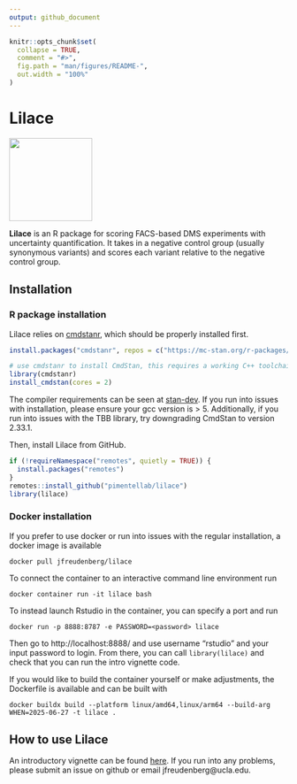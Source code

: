 ```yaml
---
output: github_document
---
```


<!-- README.md is generated from README.Rmd. Please edit that file -->

```r
knitr::opts_chunk$set(
  collapse = TRUE,
  comment = "#>",
  fig.path = "man/figures/README-",
  out.width = "100%"
)
```

# Lilace

<!-- badges: start -->
<!-- badges: end -->

<p align="left">
  <img src="man/figures/lilace-logo.png" width="150">
</p>

__Lilace__ is an R package for scoring FACS-based DMS experiments with uncertainty quantification. It takes in a negative control group (usually synonymous variants) and scores each variant relative to the negative control group.

## Installation

### R package installation
Lilace relies on [cmdstanr](https://mc-stan.org/cmdstanr/), which should be properly installed first. 
```r
install.packages("cmdstanr", repos = c("https://mc-stan.org/r-packages/", getOption("repos")))

# use cmdstanr to install CmdStan, this requires a working C++ toolchain and compiler
library(cmdstanr)
install_cmdstan(cores = 2)
```
The compiler requirements can be seen at [stan-dev](https://github.com/stan-dev/stan/wiki/Coding-Style-and-Idioms#supported-cpp-versions-and-compilers). If you run into issues with installation, please ensure your gcc version is > 5. Additionally, if you run into issues with the TBB library, try downgrading CmdStan to version 2.33.1. 

Then, install Lilace from GitHub.
```r
if (!requireNamespace("remotes", quietly = TRUE)) {
  install.packages("remotes")
}
remotes::install_github("pimentellab/lilace")
library(lilace)
```

### Docker installation
If you prefer to use docker or run into issues with the regular installation, a docker image is available
```
docker pull jfreudenberg/lilace
```
To connect the container to an interactive command line environment run
```
docker container run -it lilace bash
```
To instead launch Rstudio in the container, you can specify a port and run
```
docker run -p 8888:8787 -e PASSWORD=<password> lilace
```
Then go to http://localhost:8888/ and use username “rstudio” and your input password to login. From there, you can call `library(lilace)` and check that you can run the intro vignette code.

If you would like to build the container yourself or make adjustments, the Dockerfile is available and can be built with
```
docker buildx build --platform linux/amd64,linux/arm64 --build-arg WHEN=2025-06-27 -t lilace .
```

## How to use Lilace
An introductory vignette can be found [here](https://pimentellab.com/lilace/articles/intro.html). If you run into any problems, please submit an issue on github or email jfreudenberg@ucla.edu.



